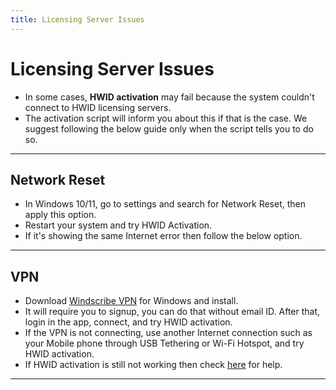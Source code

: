 ```yaml
---
title: Licensing Server Issues
---
```


# Licensing Server Issues

-   In some cases, **HWID activation** may fail because the system couldn't connect to HWID licensing servers.
-   The activation script will inform you about this if that is the case. We suggest following the below guide only when the script tells you to do so.

------------------------------------------------------------------------

## Network Reset

-   In Windows 10/11, go to settings and search for Network Reset, then apply this option.
-   Restart your system and try HWID Activation.
-   If it's showing the same Internet error then follow the below option.

------------------------------------------------------------------------

## VPN

-	Download [Windscribe VPN](https://windscribe.com/download/) for Windows and install.
-	It will require you to signup, you can do that without email ID. After that, login in the app, connect, and try HWID activation.
-   If the VPN is not connecting, use another Internet connection such as your Mobile phone through USB Tethering or Wi-Fi Hotspot, and try HWID activation.
-   If HWID activation is still not working then check [here](/troubleshoot) for help.

------------------------------------------------------------------------